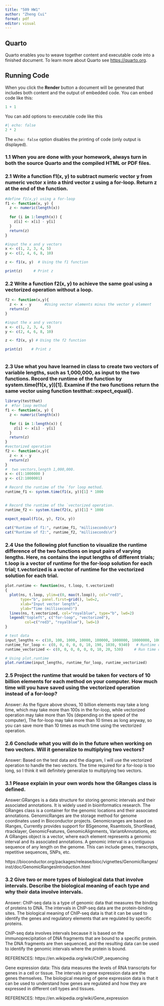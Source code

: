 ---
title: "509 HW1"
author: "Zheng Cui"
format: pdf
editor: visual
---

## Quarto

Quarto enables you to weave together content and executable code into a finished document. To learn more about Quarto see <https://quarto.org>.

## Running Code

When you click the **Render** button a document will be generated that includes both content and the output of embedded code. You can embed code like this:

```{r}
1 + 1
```

You can add options to executable code like this

```{r}
#| echo: false
2 * 2
```

The `echo: false` option disables the printing of code (only output is displayed).

### 1.1 When you are done with your homework, always turn in both the source Quarto and the compiled HTML or PDF files.



### 2.1 Write a function f1(x, y) to subtract numeric vector y from numeric vector x into a third vector z using a for-loop. Return z at the end of the function.

```{r}
#define f1(x,y) using a for-loop 
f1 <- function(x, y) {
  z <- numeric(length(x))
 
  for (i in 1:length(x)) {
    z[i] <- x[i] - y[i]
  }   
  return(z)   
}

#input the x and y vectors
x <- c(1, 2, 3, 4, 5)
y <- c(2, 4, 6, 8, 10)

z <- f1(x, y)  # Using the f1 function

print(z)     # Print z
```

### 2.2 Write a function f2(x, y) to achieve the same goal using a vectorized operation without a loop.

```{r}

f2 <- function(x,y){
  z <- x - y      #Using vector elements minus the vector y element
  return(z)
}

#input the x and y vectors
x <- c(1, 2, 3, 4, 5)
y <- c(2, 4, 6, 8, 10)

z <- f2(x, y) # Using the f2 function

print(z)    # Print z
  
```

### 2.3 Use what you have learned in class to create two vectors of variable lengths, such as 1,000,000, as input to the two functions. Record the runtime of the function by system.time(f1(x, y))\[1\]. Examine if the two functions return the same vector using function testthat::expect_equal().

```{r}
library(testthat)
#  #for loop method 
f1 <- function(x, y) {
  z <- numeric(length(x))

  for (i in 1:length(x)) {
    z[i] <- x[i] - y[i]
  }   
  return(z)   
}
#vectorized operation
f2 <- function(x,y){
  z <- x - y      
  return(z)
}
#  two vectors,length 1,000,000.
x <- c(1:1000000 )
y <- c(2:1000001)

# Record the runtime of the `for loop method.
runtime_f1 <- system.time(f1(x, y))[1] * 1000
 

# Record the runtime of the `vectorized operation.
runtime_f2 <- system.time(f2(x, y))[1] * 1000
 
expect_equal(f1(x, y), f2(x, y))

cat("Runtime of f1:", runtime_f1, "milliseconds\n")
cat("Runtime of f2:", runtime_f2, "milliseconds\n")
```

### 2.4 Use the following plot function to visualize the runtime difference of the two functions on input pairs of varying lengths. Here, ns contains the input lengths of different trials; t.loop is a vector of runtime for the for-loop solution for each trial; t.vectorized is a vector of runtime for the vectorized solution for each trial.

```{r}
plot.runtime <- function(ns, t.loop, t.vectorized)
{
  plot(ns, t.loop, ylim=c(0, max(t.loop)), col="red3", 
       type="b", panel.first=grid(), lwd=2,
       xlab="Input vector length",
       ylab="Time (millisecond)")
  lines(ns, t.vectorized, col="royalblue", type="b", lwd=2)
  legend("topleft", c("for-loop", "vectorized"), 
         col=c("red3", "royalblue"), lwd=1)
}

# test data
input_lengths <- c(10, 100, 1000, 10000, 100000, 1000000, 10000000, 100000000, 1000000000)  # Input vector length for different tests
runtime_for_loop <- c(0, 0, 0, 0, 0, 10, 190, 1030, 9340)   # Runtime of the for loop solution (milliseconds) 
runtime_vectorized <- c(0, 0, 0, 0, 0, 0, 10, 20, 530)     # Run time of vectorized solutions (milliseconds) 

# Using plot.runtime 
plot.runtime(input_lengths, runtime_for_loop, runtime_vectorized)

```

### 2.5 Project the runtime that would be taken for vectors of 10 billion elements for each method on your computer. How much time will you have saved using the vectorized operation instead of a for-loop?

Answer: As the figure above shows, 10 billion elements may take a long time, which may take more than 100s in the for-loop, while vectorized operation may take more than 10s (depending on the speed of the computer), The for-loop may take more than 10 times as long anyway, so you can save more than 10 times as much time using the vectorized operation.

### 2.6 Conclude what you will do in the future when working on two vectors. Will it generalize to multiplying two vectors?

Answer: Based on the test data and the diagram, I will use the vectorized operation to handle the two vectors. The time required for a for-loop is too long, so I think it will definitely generalize to multiplying two vectors.


### 3.1 Please explain in your own words how the GRanges class is defined. 

Answer:GRanges is a data structure for storing genomic intervals and their associated annotations.  It is widely used in bioinformatics research.
The GRanges class is a container for the genomic locations and their associated annotations.
GenomicRanges are the storage method for genome coordinates used in Bioconductor projects. Genomicranges are based on IRanges, Currently provides support for BSgenome, Rsamtools, ShortRead, rtracklayer, GenomicFeatures, GenomicAlignments, VariantAnnotations, etc
A GRanges object is a vector, where each element represents a genomic interval and its associated annotations. A genomic interval is a contiguous sequence of any length on the genome. This can include genes, transcripts, repetitive sequences, SNPs, etc.

https://bioconductor.org/packages/release/bioc/vignettes/GenomicRanges/inst/doc/GenomicRangesIntroduction.html

### 3.2 Give two or more types of biological data that involve intervals. Describe the biological meaning of each type and why their data involve intervals.

Answer:
ChIP-seq data is a type of genomic data that measures the binding of proteins to DNA. The intervals in ChIP-seq data are the protein-binding sites. The biological meaning of ChIP-seq data is that it can be used to identify the genes and regulatory elements that are regulated by specific proteins.

ChIP-seq data involves intervals because it is based on the immunoprecipitation of DNA fragments that are bound to a specific protein. The DNA fragments are then sequenced, and the resulting data can be used to identify the genomic intervals where the protein is bound.

REFERENCES: https://en.wikipedia.org/wiki/ChIP_sequencing


Gene expression data: This data measures the levels of RNA transcripts for genes in a cell or tissue. The intervals in gene expression data are the genes themselves. The biological meaning of gene expression data is that it can be used to understand how genes are regulated and how they are expressed in different cell types and tissues.

REFERENCES: https://en.wikipedia.org/wiki/Gene_expression
